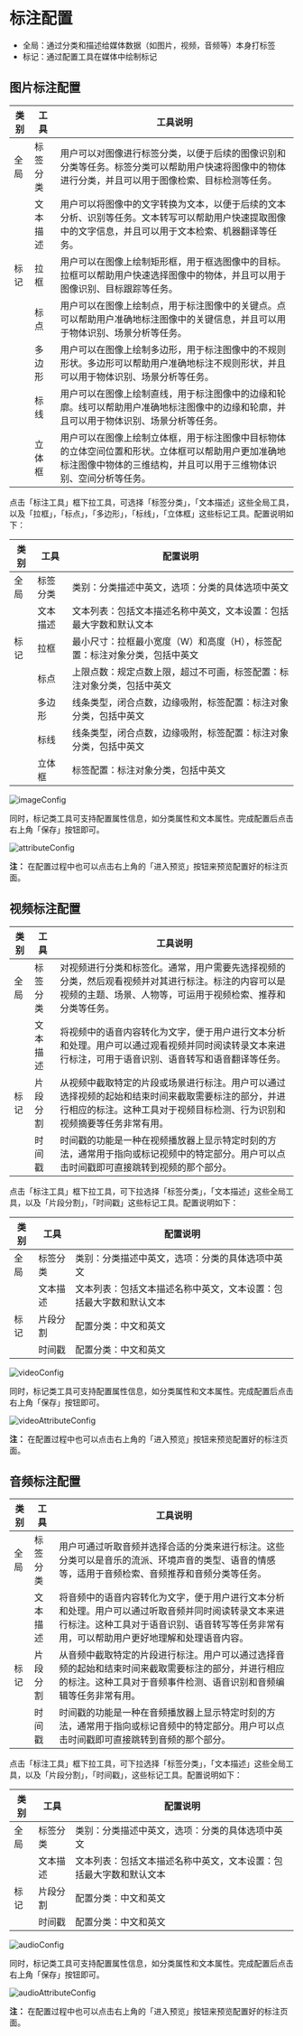 # 标注配置

- 全局：通过分类和描述给媒体数据（如图片，视频，音频等）本身打标签
- 标记：通过配置工具在媒体中绘制标记

## 图片标注配置

<table className="table">
  <thead>
    <tr>
        <th style={{ whiteSpace: 'nowrap' }}>类别</th>
        <th style={{ whiteSpace: 'nowrap' }}>工具</th>
        <th>工具说明</th>
    </tr>
    </thead>
    <tbody>
    <tr>
        <td>全局</td>
        <td style={{ whiteSpace: 'nowrap' }}>标签分类</td>
        <td>用户可以对图像进行标签分类，以便于后续的图像识别和分类等任务。标签分类可以帮助用户快速将图像中的物体进行分类，并且可以用于图像检索、目标检测等任务。</td>
    </tr>
    <tr>
        <td></td>
        <td>文本描述</td>
        <td>用户可以将图像中的文字转换为文本，以便于后续的文本分析、识别等任务。文本转写可以帮助用户快速提取图像中的文字信息，并且可以用于文本检索、机器翻译等任务。</td>
    </tr>
    <tr>
        <td>标记</td>
        <td>拉框</td>
        <td>用户可以在图像上绘制矩形框，用于框选图像中的目标。拉框可以帮助用户快速选择图像中的物体，并且可以用于图像识别、目标跟踪等任务。</td>
    </tr>
    <tr>
        <td></td>
        <td>标点</td>
        <td>用户可以在图像上绘制点，用于标注图像中的关键点。点可以帮助用户准确地标注图像中的关键信息，并且可以用于物体识别、场景分析等任务。</td>
    </tr>
    <tr>
        <td></td>
        <td>多边形</td>
        <td>用户可以在图像上绘制多边形，用于标注图像中的不规则形状。多边形可以帮助用户准确地标注不规则形状，并且可以用于物体识别、场景分析等任务。</td>
    </tr>
    <tr>
        <td></td>
        <td>标线</td>
        <td>用户可以在图像上绘制直线，用于标注图像中的边缘和轮廓。线可以帮助用户准确地标注图像中的边缘和轮廓，并且可以用于物体识别、场景分析等任务。</td>
    </tr>
    <tr>
        <td></td>
        <td>立体框</td>
        <td>用户可以在图像上绘制立体框，用于标注图像中目标物体的立体空间位置和形状。立体框可以帮助用户更加准确地标注图像中物体的三维结构，并且可以用于三维物体识别、空间分析等任务。</td>
    </tr>
    </tbody>
</table>


点击「标注工具」框下拉工具，可选择「标签分类」，「文本描述」这些全局工具，以及「拉框」，「标点」，「多边形」，「标线」，「立体框」这些标记工具。配置说明如下：

<table className="table">
  <thead>
    <tr>
        <th style={{ whiteSpace: 'nowrap' }}>类别</th>
        <th style={{ whiteSpace: 'nowrap' }}>工具</th>
        <th>配置说明</th>
    </tr>
    </thead>
    <tbody>
    <tr>
        <td>全局</td>
        <td style={{ whiteSpace: 'nowrap' }}>标签分类</td>
        <td>类别：分类描述中英文，选项：分类的具体选项中英文</td>
    </tr>
    <tr>
        <td></td>
        <td>文本描述</td>
        <td>文本列表：包括文本描述名称中英文，文本设置：包括最大字数和默认文本</td>
    </tr>
    <tr>
        <td>标记</td>
        <td>拉框</td>
        <td>最小尺寸：拉框最小宽度（W）和高度（H），标签配置：标注对象分类，包括中英文</td>
    </tr>
    <tr>
        <td></td>
        <td>标点</td>
        <td>上限点数：规定点数上限，超过不可画，标签配置：标注对象分类，包括中英文</td>
    </tr>
    <tr>
        <td></td>
        <td>多边形</td>
        <td>线条类型，闭合点数，边缘吸附，标签配置：标注对象分类，包括中英文</td>
    </tr>
    <tr>
        <td></td>
        <td>标线</td>
        <td>线条类型，闭合点数，边缘吸附，标签配置：标注对象分类，包括中英文</td>
    </tr>
    <tr>
        <td></td>
        <td>立体框</td>
        <td>标签配置：标注对象分类，包括中英文</td>
    </tr>
    </tbody>
</table>

![imageConfig](/zh/annotation-config-image.png)

同时，标记类工具可支持配置属性信息，如分类属性和文本属性。完成配置后点击右上角「保存」按钮即可。

![attributeConfig](/zh/annotation-config-attribute.png)

**注：** 在配置过程中也可以点击右上角的「进入预览」按钮来预览配置好的标注页面。

## 视频标注配置

<table className="table">
    <thead>
        <tr>
            <th>类别</th>
            <th>工具</th>
            <th>工具说明</th>
        </tr>
    </thead>
    <tbody>
        <tr>
            <td style={{ whiteSpace: 'nowrap' }}>全局</td>
            <td style={{ whiteSpace: 'nowrap' }}>标签分类</td>
            <td>对视频进行分类和标签化。通常，用户需要先选择视频的分类，然后观看视频并对其进行标注。标注的内容可以是视频的主题、场景、人物等，可运用于视频检索、推荐和分类等任务。</td>
        </tr>
        <tr>
            <td></td>
            <td>文本描述</td>
            <td>将视频中的语音内容转化为文字，便于用户进行文本分析和处理。用户可以通过观看视频并同时阅读转录文本来进行标注，可用于语音识别、语音转写和语音翻译等任务。</td>
        </tr>
        <tr>
            <td>标记</td>
            <td>片段分割</td>
            <td>从视频中截取特定的片段或场景进行标注。用户可以通过选择视频的起始和结束时间来截取需要标注的部分，并进行相应的标注。这种工具对于视频目标检测、行为识别和视频摘要等任务非常有用。</td>
        </tr>
        <tr>
            <td></td>
            <td>时间戳</td>
            <td>时间戳的功能是一种在视频播放器上显示特定时刻的方法，通常用于指向或标记视频中的特定部分。用户可以点击时间戳即可直接跳转到视频的那个部分。</td>
        </tr>
    </tbody>
</table>

点击「标注工具」框下拉工具，可下拉选择「标签分类」，「文本描述」这些全局工具，以及「片段分割」，「时间戳」这些标记工具。配置说明如下：

<table className="table">
    <thead>
        <tr>
            <th>类别</th>
            <th>工具</th>
            <th>配置说明</th>
        </tr>
    </thead>
    <tbody>
        <tr>
            <td>全局</td>
            <td>标签分类</td>
            <td>类别：分类描述中英文，选项：分类的具体选项中英文</td>
        </tr>
        <tr>
            <td></td>
            <td>文本描述</td>
            <td>文本列表：包括文本描述名称中英文，文本设置：包括最大字数和默认文本</td>
        </tr>
        <tr>
            <td>标记</td>
            <td>片段分割</td>
            <td>配置分类：中文和英文</td>
        </tr>
        <tr>
            <td></td>
            <td>时间戳</td>
            <td>配置分类：中文和英文</td>
        </tr>
    </tbody>
</table>

![videoConfig](/zh/annotation-config-video.png)

同时，标记类工具可支持配置属性信息，如分类属性和文本属性。完成配置后点击右上角「保存」按钮即可。

![videoAttributeConfig](/zh/annotation-config-attribute-video.png)

**注：** 在配置过程中也可以点击右上角的「进入预览」按钮来预览配置好的标注页面。

## 音频标注配置

<table className="table">
    <thead>
        <tr>
            <th>类别</th>
            <th>工具</th>
            <th>工具说明</th>
        </tr>
    </thead>
    <tbody>
        <tr>
            <td style={{ whiteSpace: 'nowrap' }}>全局</td>
            <td style={{ whiteSpace: 'nowrap' }}>标签分类</td>
            <td>用户可通过听取音频并选择合适的分类来进行标注。这些分类可以是音乐的流派、环境声音的类型、语音的情感等，适用于音频检索、音频推荐和音频分类等任务。</td>
        </tr>
        <tr>
            <td></td>
            <td>文本描述</td>
            <td>将音频中的语音内容转化为文字，便于用户进行文本分析和处理。用户可以通过听取音频并同时阅读转录文本来进行标注。这种工具对于语音识别、语音转写等任务非常有用，可以帮助用户更好地理解和处理语音内容。</td>
        </tr>
        <tr>
            <td>标记</td>
            <td>片段分割</td>
            <td>从音频中截取特定的片段进行标注。用户可以通过选择音频的起始和结束时间来截取需要标注的部分，并进行相应的标注。这种工具对于音频事件检测、语音识别和音频编辑等任务非常有用。</td>
        </tr>
        <tr>
            <td></td>
            <td>时间戳</td>
            <td>时间戳的功能是一种在音频播放器上显示特定时刻的方法，通常用于指向或标记音频中的特定部分。用户可以点击时间戳即可直接跳转到音频的那个部分。</td>
        </tr>
    </tbody>
</table>

点击「标注工具」框下拉工具，可下拉选择「标签分类」，「文本描述」这些全局工具，以及「片段分割」，「时间戳」，这些标记工具。配置说明如下：

<table className="table">
    <thead>
        <tr>
            <th>类别</th>
            <th>工具</th>
            <th>配置说明</th>
        </tr>
    </thead>
    <tbody>
        <tr>
            <td style={{ whiteSpace: 'nowrap' }}>全局</td>
            <td style={{ whiteSpace: 'nowrap' }}>标签分类</td>
            <td>类别：分类描述中英文，选项：分类的具体选项中英文</td>
        </tr>
        <tr>
            <td></td>
            <td>文本描述</td>
            <td>文本列表：包括文本描述名称中英文，文本设置：包括最大字数和默认文本</td>
        </tr>
        <tr>
            <td>标记</td>
            <td>片段分割</td>
            <td>配置分类：中文和英文</td>
        </tr>
        <tr>
            <td></td>
            <td>时间戳</td>
            <td>配置分类：中文和英文</td>
        </tr>
    </tbody>
</table>

![audioConfig](/zh/annotation-config-audio.png)

同时，标记类工具可支持配置属性信息，如分类属性和文本属性。完成配置后点击右上角「保存」按钮即可。

![audioAttributeConfig](/zh/annotation-config-attribute-audio.png)

**注：** 在配置过程中也可以点击右上角的「进入预览」按钮来预览配置好的标注页面。
